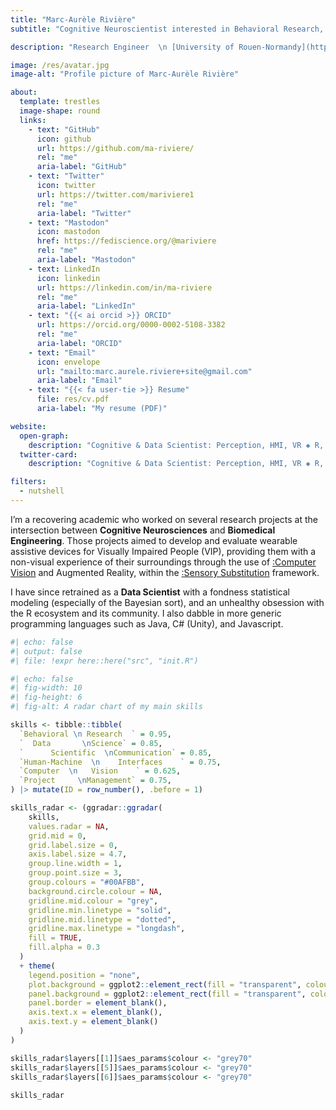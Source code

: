 ```yaml
---
title: "Marc-Aurèle Rivière"
subtitle: "Cognitive Neuroscientist interested in Behavioral Research, Data Science,  \n and Human-Machine Interfaces  \n {{< iconify twemoji flag-french-polynesia >}} ▪️ {{< iconify twemoji flag-france >}} ▪️ {{< iconify twemoji flag-united-states >}} ▪ {{< iconify twemoji flag-norway >}}"

description: "Research Engineer  \n [University of Rouen-Normandy](https://www.univ-rouen.fr/)  \n [LITIS Lab](https://litislab.fr/en/)"

image: /res/avatar.jpg
image-alt: "Profile picture of Marc-Aurèle Rivière"

about:
  template: trestles
  image-shape: round
  links:
    - text: "GitHub"
      icon: github
      url: https://github.com/ma-riviere/
      rel: "me"
      aria-label: "GitHub"
    - text: "Twitter"
      icon: twitter
      url: https://twitter.com/mariviere1
      rel: "me"
      aria-label: "Twitter"
    - text: "Mastodon"
      icon: mastodon
      href: https://fediscience.org/@mariviere
      rel: "me"
      aria-label: "Mastodon"
    - text: LinkedIn
      icon: linkedin
      url: https://linkedin.com/in/ma-riviere
      rel: "me"
      aria-label: "LinkedIn"
    - text: "{{< ai orcid >}} ORCID"
      url: https://orcid.org/0000-0002-5108-3382
      rel: "me"
      aria-label: "ORCID"
    - text: "Email"
      icon: envelope
      url: "mailto:marc.aurele.riviere+site@gmail.com"
      aria-label: "Email"
    - text: "{{< fa user-tie >}} Resume"
      file: res/cv.pdf
      aria-label: "My resume (PDF)"

website:
  open-graph:
    description: "Cognitive & Data Scientist: Perception, HMI, VR ◈ R, Stats, Bayes"
  twitter-card:
    description: "Cognitive & Data Scientist: Perception, HMI, VR ◈ R, Stats, Bayes"

filters:
  - nutshell
---
```


::: {.column-page}

I'm a recovering academic who worked on several research projects at the intersection between **Cognitive Neurosciences** and **Biomedical Engineering**. Those projects aimed to develop and evaluate wearable assistive devices for Visually Impaired People (VIP), providing them with a non-visual experience of their surroundings through the use of [:Computer Vision](https://en.wikipedia.org/wiki/Computer_vision) and Augmented Reality, within the [:Sensory Substitution](https://en.wikipedia.org/wiki/Sensory_substitution) framework. 

I have since retrained as a **Data Scientist** with a fondness statistical modeling (especially of the Bayesian sort), and an unhealthy obsession with the R ecosystem and its community. I also dabble in more generic programming languages such as Java, C# (Unity), and Javascript.

```r
#| echo: false
#| output: false
#| file: !expr here::here("src", "init.R")
```

```r
#| echo: false
#| fig-width: 10
#| fig-height: 6
#| fig-alt: A radar chart of my main skills

skills <- tibble::tibble(
  `Behavioral \n Research  ` = 0.95,
  `  Data       \nScience` = 0.85,
  `      Scientific  \nCommunication` = 0.85,
  `Human-Machine  \n    Interfaces    ` = 0.75,
  `Computer  \n   Vision    ` = 0.625,
  `Project     \nManagement` = 0.75,
) |> mutate(ID = row_number(), .before = 1)

skills_radar <- (ggradar::ggradar(
    skills,
    values.radar = NA,
    grid.mid = 0,
    grid.label.size = 0,
    axis.label.size = 4.7,
    group.line.width = 1,
    group.point.size = 3,
    group.colours = "#00AFBB",
    background.circle.colour = NA,
    gridline.mid.colour = "grey",
    gridline.min.linetype = "solid",
    gridline.mid.linetype = "dotted",
    gridline.max.linetype = "longdash",
    fill = TRUE,
    fill.alpha = 0.3
  ) 
  + theme(
    legend.position = "none",
    plot.background = ggplot2::element_rect(fill = "transparent", colour = NA),
    panel.background = ggplot2::element_rect(fill = "transparent", colour = NA),
    panel.border = element_blank(),
    axis.text.x = element_blank(),
    axis.text.y = element_blank()
  )
)

skills_radar$layers[[1]]$aes_params$colour <- "grey70"
skills_radar$layers[[5]]$aes_params$colour <- "grey70"
skills_radar$layers[[6]]$aes_params$colour <- "grey70"
  
skills_radar
```

:::
